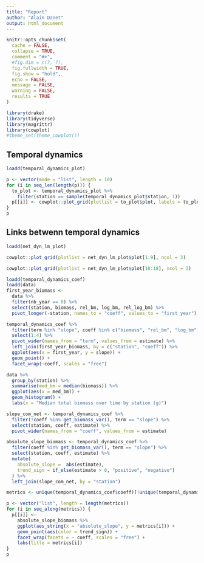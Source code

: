 ```yaml
---
title: "Report"
author: "Alain Danet"
output: html_document
---
```


```r
knitr::opts_chunk$set(
  cache = FALSE,
  collapse = TRUE,
  comment = "#>",
  #fig.dim = c(7, 7),
  fig.fullwidth = TRUE,
  fig.show = "hold",
  echo = FALSE,
  message = FALSE,
  warning = FALSE,
  results = TRUE 
)

library(drake)
library(tidyverse)
library(magrittr)
library(cowplot)
#theme_set(theme_cowplot())
```


## Temporal dynamics

```r
loadd(temporal_dynamics_plot)

p <- vector(mode = "list", length = 10)
for (i in seq_len(length(p))) {
  to_plot <- temporal_dynamics_plot %>% 
    filter(station == sample(temporal_dynamics_plot$station, 1))
  p[[i]] <- cowplot::plot_grid(plotlist = to_plot$plot, labels = to_plot$station)
} 
p
```

## Links betwenn temporal dynamics

```r
loadd(net_dyn_lm_plot)

cowplot::plot_grid(plotlist = net_dyn_lm_plot$plot[1:9], ncol = 3)

cowplot::plot_grid(plotlist = net_dyn_lm_plot$plot[10:18], ncol = 3)

```

```r
loadd(temporal_dynamics_coef)
loadd(data)
first_year_biomass <- 
  data %>%
  filter(nb_year == 0) %>%
  select(station, biomass, rel_bm, log_bm, rel_log_bm) %>%
  pivot_longer(-station, names_to = "coeff", values_to = "first_year")

temporal_dynamics_coef %>%
  filter(term %in% "slope", coeff %in% c("biomass", "rel_bm", "log_bm", "rel_log_bm")) %>%
  select(1:4) %>%
  pivot_wider(names_from = "term", values_from = estimate) %>%
  left_join(first_year_biomass, by = c("station", "coeff")) %>%
  ggplot(aes(x = first_year, y = slope)) +
  geom_point() +
  facet_wrap(~coeff, scales = "free")
```

```r
data %>%
  group_by(station) %>%
  summarise(med_bm = median(biomass)) %>%
  ggplot(aes(x = med_bm)) +
  geom_histogram() +
  labs(x = "Median total biomass over time by station (g)")
```

```r
slope_com_net <- temporal_dynamics_coef %>%
  filter(!coeff %in% get_biomass_var(), term == "slope") %>%
  select(station, coeff, estimate) %>%
  pivot_wider(names_from = "coeff", values_from = estimate)

absolute_slope_biomass <- temporal_dynamics_coef %>%
  filter(coeff %in% get_biomass_var(), term == "slope") %>%
  select(station, coeff, estimate) %>%
  mutate(
    absolute_slope =  abs(estimate),
    trend_sign = if_else(estimate > 0, "positive", "negative")
  ) %>%
  left_join(slope_com_net, by = "station") 

metrics <- unique(temporal_dynamics_coef$coeff)[!unique(temporal_dynamics_coef$coeff) %in% get_biomass_var()]

p <- vector("list", length = length(metrics))
for (i in seq_along(metrics)) {
  p[[i]] <- 
    absolute_slope_biomass %>%
    ggplot(aes_string(x = "absolute_slope", y = metrics[i])) +
    geom_point(aes(color = trend_sign)) +
    facet_wrap(facets = ~ coeff, scales = "free") +
    labs(title = metrics[i])
}
p
```

